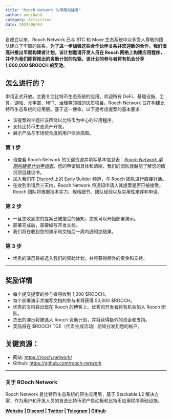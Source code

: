 ```yaml
---
title: "Rooch Network 的早期构建者"
author: omnihand
category: Activities
date: 2024/06/04
---
```



<PostHeader />

自成立以来，Rooch Network 已与 BTC 和 Move 生态系统中众多受人尊敬的团队建立了牢固的联系。**为了进一步加强这些合作伙伴关系并欢迎新的合作，我们很高兴推出早期构建者计划。该计划邀请开发人员在 Rooch 网络上构建应用程序，并作为我们即将推出的资助计划的先驱。该计划的参与者将有机会分享 1,000,000 $ROOCH 的奖池**。

## 怎么进行的？

申请正式开放。主要关注比特币生态系统的应用。欢迎所有 DeFi、基础设施、工具、游戏、元宇宙、NFT、治理等领域的优质项目。Rooch Network 旨在构建比特币生态系统的应用层。基于这一使命，以下是考虑提案的基本要求：

- 该提案的主题应该围绕以比特币为中心的应用程序。
- 支持比特币生态资产开发。
- 展示产品与市场契合度的用户体验插图。

### 第 1 步

- 请查看 Rooch Network 的关键资源并填写基本信息表：*[Rooch Network 早期构建者计划申请表](https://forms.gle/WTfAcdPrSE4BQvnh8)*。您的申请越具体和清晰，我们的团队就越能了解您的情况项目建议书。
- 加入我们在 *[Discord](https://discord.com/invite/rooch)* 上的 Early Builder 频道，与 Rooch 团队进行直接对话。
- 在收到申请后三天内，Rooch Network 将通知申请人其提案是否已被接受。Rooch 团队将根据技术实力、规格细节、团队经验以及实用性来评判申请。

### 第 2 步

- 一旦您收到您的提案已被接受的通知，您就可以开始部署演示。
- 部署完成后，需要编写开发文档。
- 我们将在收到您的演示和文档后一周内通知您结果。

### 第 3 步

- 优秀的演示将被选入我们的资助计划，并将获得额外的资金和支持。

---

## 奖励详情

- 每个提交提案的参与者将收到 1,000 $ROOCH。
- 每个部署演示并编写文档的参与者将获得 50,000 $ROOCH。
- 优秀的文档将出现在 Rooch 的博客上。优秀的开发者将有机会加入 Rooch 团队。
- 杰出的演示将被选入 Rooch 资助计划，并将获得额外的资金和支持。
- 奖品将在 $ROOCH TGE（代币生成活动）期间分发到您的帐户。

## 关键资源：

- 网站: https://rooch.network/
- Github: https://github.com/rooch-network

---

### 关于 ROoch Network

Rooch Network 是比特币生态系统的原生应用层，基于 Stackable L2 解决方案，作为用户和开发人员的首选比特币资产启动板和比特币应用程序基础设施。

**[Website](https://rooch.network/) | [Discord](https://discord.com/invite/rooch) | [Twitter](https://x.com/RoochNetwork) | [Telegram](https://t.me/roochnetwork) | [Github](https://github.com/rooch-network/)**
